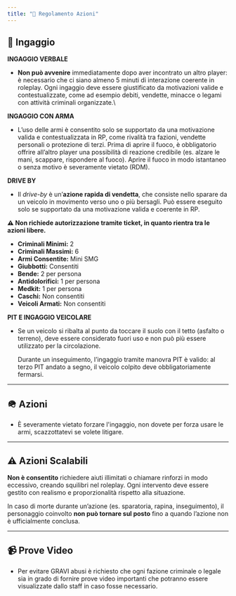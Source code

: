 ```yaml
---
title: "🚗 Regolamento Azioni"
---
```

## 🔫 Ingaggio

**INGAGGIO VERBALE**

- **Non può avvenire** immediatamente dopo aver incontrato un altro player: è necessario che ci siano almeno 5 minuti di interazione coerente in roleplay. Ogni ingaggio deve essere giustificato da motivazioni valide e contestualizzate, come ad esempio debiti, vendette, minacce o legami con attività criminali organizzate.\\

**INGAGGIO CON ARMA**

- L’uso delle armi è consentito solo se supportato da una motivazione valida e contestualizzata in RP, come rivalità tra fazioni, vendette personali o protezione di terzi. Prima di aprire il fuoco, è obbligatorio offrire all’altro player una possibilità di reazione credibile (es. alzare le mani, scappare, rispondere al fuoco). Aprire il fuoco in modo istantaneo o senza motivo è severamente vietato (RDM).

**DRIVE BY**

- Il _drive-by_ è un’**azione rapida di vendetta**, che consiste nello sparare da un veicolo in movimento verso uno o più bersagli. Può essere eseguito solo se supportato da una motivazione valida e coerente in RP.

**⚠️ Non richiede autorizzazione tramite ticket, in quanto rientra tra le azioni libere.**

- **Criminali Minimi:** 2
- **Criminali Massimi:** 6
- **Armi Consentite:** Mini SMG
- **Giubbotti:** Consentiti
- **Bende:** 2 per persona
- **Antidolorifici:** 1 per persona
- **Medkit:** 1 per persona
- **Caschi:** Non consentiti
- **Veicoli Armati:** Non consentiti

**PIT E INGAGGIO VEICOLARE**

- Se un veicolo si ribalta al punto da toccare il suolo con il tetto (asfalto o terreno), deve essere considerato fuori uso e non può più essere utilizzato per la circolazione.

  Durante un inseguimento, l’ingaggio tramite manovra PIT è valido: al terzo PIT andato a segno, il veicolo colpito deve obbligatoriamente fermarsi.

---

## 🪖 Azioni

- È severamente vietato forzare l'ingaggio, non dovete per forza usare le armi, scazzottatevi se volete litigare.

---

## ⚠️ Azioni Scalabili

**Non è consentito** richiedere aiuti illimitati o chiamare rinforzi in modo eccessivo, creando squilibri nel roleplay. Ogni intervento deve essere gestito con realismo e proporzionalità rispetto alla situazione.

In caso di morte durante un’azione (es. sparatoria, rapina, inseguimento), il personaggio coinvolto **non può tornare sul posto** fino a quando l’azione non è ufficialmente conclusa.

---

## 📹 Prove Video

- Per evitare GRAVI abusi è richiesto che ogni fazione criminale o legale sia in grado di fornire prove video importanti che potranno essere visualizzate dallo staff in caso fosse necessario.